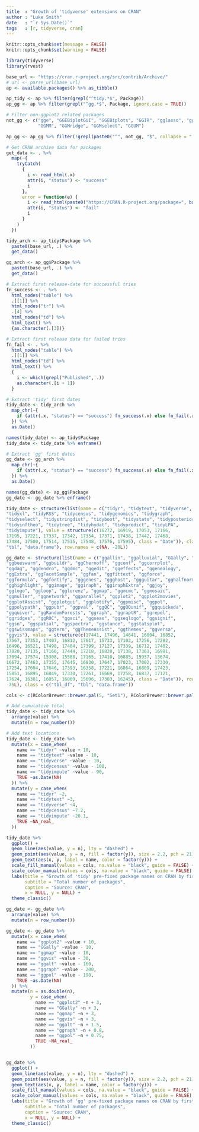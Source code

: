 ```yaml
---
title  : "Growth of 'tidyverse' extensions on CRAN"
author : "Luke Smith"
date   : "`r Sys.Date()`"
tags   : [r, tidyverse, cran]
---
```


```r
knitr::opts_chunk$set(message = FALSE)
knitr::opts_chunk$set(warning = FALSE)
```

```r
library(tidyverse)
library(rvest)
```


```r
base_url <- "https://cran.r-project.org/src/contrib/Archive/"
# url <- parse_url(base_url)
ap <- available.packages() %>% as_tibble()

ap_tidy <- ap %>% filter(grepl("^tidy.*$", Package))
ap_gg <- ap %>% filter(grepl("^gg.*$", Package, ignore.case = TRUE))

# Filter non-ggplot2 related packages
not_gg <- c("gge", "GGEBiplotGUI", "GGEBiplots", "GGIR", "gglasso", "ggm",
            "GGMM", "GGMridge", "GGMselect", "GGUM")

ap_gg <- ap_gg %>% filter(!grepl(paste0("^", not_gg, "$", collapse = "|"), Package))

# Get CRAN archive data for packages
get_data <- . %>%
  map(~{
    tryCatch(
      {
        i <- read_html(.x)
        attr(i, "status") <- "success"
        i
      },
      error = function(e) {
        i <- read_html(paste0("https://CRAN.R-project.org/package=", basename(.x)))
        attr(i, "status") <- "fail"
        i
      }
    )
  })

tidy_arch <- ap_tidy$Package %>% 
  paste0(base_url, .) %>%
  get_data()

gg_arch <- ap_gg$Package %>% 
  paste0(base_url, .) %>%
  get_data()

# Extract first release-date for successful tries
fn_success <- . %>%
  html_nodes("table") %>%
  .[[1]] %>%
  html_nodes("tr") %>%
  .[4] %>%
  html_nodes("td") %>%
  html_text() %>%
  {as.character(.[3])}

# Extract first release data for failed tries
fn_fail <- . %>%
  html_nodes("table") %>%
  .[[1]] %>%
  html_nodes("td") %>%
  html_text() %>%
  {
    i <- which(grepl("Published", .))
    as.character(.[i + 1])
  }

# Extract 'tidy' first dates
tidy_date <- tidy_arch %>%
  map_chr(~{
    if (attr(.x, "status") == "success") fn_success(.x) else fn_fail(.x)
  }) %>%
  as.Date()

names(tidy_date) <- ap_tidy$Package
tidy_date <- tidy_date %>% enframe()

# Extract 'gg' first dates
gg_date <- gg_arch %>%
  map_chr(~{
    if (attr(.x, "status") == "success") fn_success(.x) else fn_fail(.x)
  }) %>%
  as.Date()

names(gg_date) <- ap_gg$Package
gg_date <- gg_date %>% enframe()
```

```r
tidy_date <- structure(list(name = c("tidyr", "tidytext", "tidyverse", "tidyquant", 
"tidyxl", "tidyRSS", "tidycensus", "tidygenomics", "tidygraph", 
"tidyselect", "tidystringdist", "tidyboot", "tidystats", "tidyposterior", 
"tidyinftheo", "tidytree", "tidyhydat", "tidypredict", "tidyLPA", 
"tidyimpute"), value = structure(c(16272, 16919, 17053, 17166, 
17195, 17221, 17337, 17342, 17354, 17371, 17438, 17442, 17468, 
17484, 17500, 17514, 17515, 17548, 17576, 17595), class = "Date")), class = c("tbl_df", 
"tbl", "data.frame"), row.names = c(NA, -20L))

gg_date <- structure(list(name = c("ggallin", "ggalluvial", "GGally", "ggalt", 
"ggbeeswarm", "ggbuildr", "ggChernoff", "ggconf", "ggcorrplot", 
"ggdag", "ggdendro", "ggdmc", "ggedit", "ggeffects", "ggenealogy", 
"ggExtra", "ggFacetSample", "ggfan", "ggfittext", "ggforce", 
"ggformula", "ggfortify", "gggenes", "ggghost", "ggguitar", "gghalfnorm", 
"gghighlight", "ggimage", "ggiraph", "ggiraphExtra", "ggjoy", 
"gglogo", "ggloop", "gglorenz", "ggmap", "ggmcmc", "ggmosaic", 
"ggmuller", "ggnetwork", "ggparallel", "ggplot2", "ggplot2movies", 
"ggplotAssist", "ggplotgui", "ggplotify", "ggpmisc", "ggpol", 
"ggpolypath", "ggpubr", "ggpval", "ggQC", "ggQQunif", "ggquickeda", 
"ggquiver", "ggRandomForests", "ggraph", "ggraptR", "ggrepel", 
"ggridges", "ggROC", "ggsci", "ggseas", "ggseqlogo", "ggsignif", 
"ggsn", "ggspatial", "ggspectra", "ggstance", "ggstatsplot", 
"ggswissmaps", "ggtern", "ggThemeAssist", "ggthemes", "ggversa", 
"ggvis"), value = structure(c(17441, 17496, 14641, 16804, 16852, 
17567, 17353, 17407, 16812, 17617, 15733, 17102, 17256, 17282, 
16496, 16521, 17498, 17484, 17399, 17127, 17339, 16712, 17402, 
17020, 17135, 17166, 17444, 17218, 16828, 17138, 17361, 16981, 
17094, 17574, 15308, 15588, 17165, 17410, 16885, 15937, 13674, 
16672, 17463, 17355, 17645, 16830, 17647, 17023, 17002, 17330, 
17254, 17604, 17646, 17393, 16358, 17221, 16864, 16809, 17423, 
15851, 16895, 16849, 17330, 17261, 16669, 17258, 16837, 17121, 
17624, 16381, 16057, 16869, 15696, 17383, 16245), class = "Date")), row.names = c(NA, 
-75L), class = c("tbl_df", "tbl", "data.frame"))
```

```r
cols <- c(RColorBrewer::brewer.pal(5, "Set1"), RColorBrewer::brewer.pal(2, "Set2"))
```

```r
# Add cumulative total
tidy_date <- tidy_date %>%
  arrange(value) %>%
  mutate(n = row_number())

# Add text locations
tidy_date <- tidy_date %>%
  mutate(x = case_when(
    name == "tidyr" ~value + 10,
    name == "tidytext" ~value - 10,
    name == "tidyverse" ~value - 10,
    name == "tidycensus" ~value - 100,
    name == "tidyimpute" ~value - 90,
    TRUE ~as.Date(NA)
  )) %>%
  mutate(y = case_when(
    name == "tidyr" ~2,
    name == "tidytext" ~3,
    name == "tidyverse" ~4,
    name == "tidycensus" ~7.2,
    name == "tidyimpute" ~20.1,
    TRUE ~NA_real_
  ))

tidy_date %>%
  ggplot() +
  geom_line(aes(value, y = n), lty = "dashed") +
  geom_point(aes(value, y = n, fill = factor(y)), size = 2.2, pch = 21) +
  geom_text(aes(x, y, label = name, color = factor(y))) +
  scale_fill_manual(values = cols, na.value = "black", guide = FALSE) +
  scale_color_manual(values = cols, na.value = "black", guide = FALSE) +
  labs(title = "Growth of 'tidy' pre-fixed package names on CRAN by first release-date",
       subtitle = "Total number of packages",
       caption = "Source: CRAN",
       x = NULL, y = NULL) +
  theme_classic()
```

```r
gg_date <- gg_date %>%
  arrange(value) %>%
  mutate(n = row_number())

gg_date <- gg_date %>%
  mutate(x = case_when(
    name == "ggplot2" ~value + 10,
    name == "GGally" ~value - 10,
    name == "ggmap" ~value - 10,
    name == "ggvis" ~value - 30,
    name == "ggalt" ~value - 160,
    name == "ggraph" ~value - 200,
    name == "ggpol" ~value - 190,
    TRUE ~as.Date(NA)
  )) %>%
  mutate(n = as.double(n),
         y = case_when(
           name == "ggplot2" ~n + 3,
           name == "GGally" ~n + 3,
           name == "ggmap" ~n + 3,
           name == "ggvis" ~n + 3,
           name == "ggalt" ~n + 1.5,
           name == "ggraph" ~n + 0.8,
           name == "ggpol" ~n + 0.75,
           TRUE ~NA_real_
         ))


gg_date %>%
  ggplot() +
  geom_line(aes(value, y = n), lty = "dashed") +
  geom_point(aes(value, y = n, fill = factor(y)), size = 2.2, pch = 21) +
  geom_text(aes(x, y, label = name, color = factor(y))) +
  scale_fill_manual(values = cols, na.value = "black", guide = FALSE) +
  scale_color_manual(values = cols, na.value = "black", guide = FALSE) +
  labs(title = "Growth of 'gg' pre-fixed package names on CRAN by first release-date",
       subtitle = "Total number of packages",
       caption = "Source: CRAN",
       x = NULL, y = NULL) +
  theme_classic()
```

